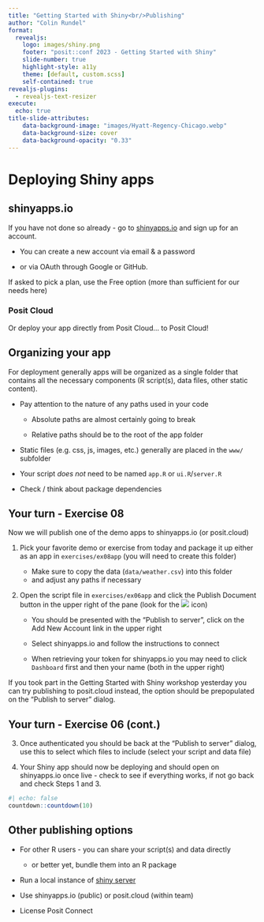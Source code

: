 ```yaml
---
title: "Getting Started with Shiny<br/>Publishing"
author: "Colin Rundel"
format: 
  revealjs:
    logo: images/shiny.png
    footer: "posit::conf 2023 - Getting Started with Shiny"
    slide-number: true
    highlight-style: a11y
    theme: [default, custom.scss]
    self-contained: true
revealjs-plugins:
  - revealjs-text-resizer
execute:
  echo: true
title-slide-attributes:
    data-background-image: "images/Hyatt-Regency-Chicago.webp"
    data-background-size: cover
    data-background-opacity: "0.33"
---
```



# Deploying Shiny apps

## shinyapps.io

If you have not done so already - go to [shinyapps.io](https://www.shinyapps.io/) and sign up for an account.

* You can create a new account via email & a password

* or via OAuth through Google or GitHub.

If asked to pick a plan, use the Free option (more than sufficient for our needs here)

### Posit Cloud

Or deploy your app directly from Posit Cloud... to Posit Cloud!

## Organizing your app

For deployment generally apps will be organized as a single folder that contains all the necessary components (R script(s), data files, other static content).

* Pay attention to the nature of any paths used in your code 

  * Absolute paths are almost certainly going to break
  
  * Relative paths should be to the root of the app folder
  
* Static files (e.g. css, js, images, etc.) generally are placed in the `www/` subfolder

* Your script *does not* need to be named `app.R` or `ui.R`/`server.R`

* Check / think about package dependencies


## Your turn - Exercise 08

Now we will publish one of the demo apps to shinyapps.io (or posit.cloud)

1. Pick your favorite demo or exercise from today and package it up either as an app in `exercises/ex08app` (you will need to create this folder)
    - Make sure to copy the data (`data/weather.csv`) into this folder
    - and adjust any paths if necessary
  
2. Open the script file in `exercises/ex06app` and click the Publish Document button in the upper right of the pane (look for the ![](images/publish_button.png) icon)

    - You should be presented with the "Publish to server", click on the Add New Account link in the upper right
    
    - Select shinyapps.io and follow the instructions to connect
    
    - When retrieving your token for shinyapps.io you may need to click `Dashboard` first and then your name (both in the upper right)
    
    
::: aside
If you took part in the Getting Started with Shiny workshop yesterday you can try publishing to posit.cloud instead, the option should be prepopulated on the "Publish to server" dialog.
:::

## Your turn - Exercise 06 (cont.)

3. Once authenticated you should be back at the "Publish to server" dialog, use this to select which files to include (select your script and data file)

4. Your Shiny app should now be deploying and should open on shinyapps.io once live - check to see if everything works, if not go back and check Steps 1 and 3.


```r
#| echo: false
countdown::countdown(10)
```


## Other publishing options

- For other R users - you can share your script(s) and data directly 

  - or better yet, bundle them into an R package
  
- Run a local instance of [shiny server](https://posit.co/products/open-source/shinyserver/)

- Use shinyapps.io (public) or posit.cloud (within team)

- License Posit Connect

